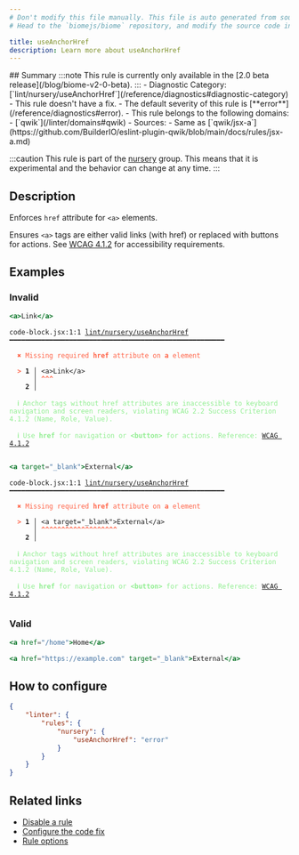 ```yaml
---
# Don't modify this file manually. This file is auto generated from source, and you will lose your changes next time the website is built.
# Head to the `biomejs/biome` repository, and modify the source code in there.

title: useAnchorHref
description: Learn more about useAnchorHref
---
```


<Tabs>
<TabItem label="JSX and TSX" icon="seti:javascript">
## Summary
:::note
This rule is currently only available in the [2.0 beta release](/blog/biome-v2-0-beta).
:::
- Diagnostic Category: [`lint/nursery/useAnchorHref`](/reference/diagnostics#diagnostic-category)
- This rule doesn't have a fix.
- The default severity of this rule is [**error**](/reference/diagnostics#error).
- This rule belongs to the following domains:
  - [`qwik`](/linter/domains#qwik)
- Sources: 
  - Same as [`qwik/jsx-a`](https://github.com/BuilderIO/eslint-plugin-qwik/blob/main/docs/rules/jsx-a.md)

:::caution
This rule is part of the [nursery](/linter/rules/#nursery) group. This means that it is experimental and the behavior can change at any time.
:::
## Description
Enforces `href` attribute for `<a>` elements.

Ensures `<a>` tags are either valid links (with href) or replaced with buttons for actions.
See [WCAG 4.1.2](https://www.w3.org/WAI/WCAG22/Understanding/name-role-value) for accessibility requirements.

## Examples

### Invalid

```jsx
<a>Link</a>
```

<pre class="language-text"><code class="language-text">code-block.jsx:1:1 <a href="https://biomejs.dev/linter/rules/use-anchor-href">lint/nursery/useAnchorHref</a> ━━━━━━━━━━━━━━━━━━━━━━━━━━━━━━━━━━━━━━━━━━━━━━━━━━━━━━<br /><br />  <strong><span style="color: Tomato;">✖</span></strong> <span style="color: Tomato;">Missing required </span><span style="color: Tomato;"><strong>href</strong></span><span style="color: Tomato;"> attribute on </span><span style="color: Tomato;"><strong>a</strong></span><span style="color: Tomato;"> element</span><br />  <br />  <strong><span style="color: Tomato;">&gt;</span></strong> <strong>1 │ </strong>&lt;a&gt;Link&lt;/a&gt;<br />   <strong>   │ </strong><strong><span style="color: Tomato;">^</span></strong><strong><span style="color: Tomato;">^</span></strong><strong><span style="color: Tomato;">^</span></strong><br />    <strong>2 │ </strong><br />  <br />  <strong><span style="color: lightgreen;">ℹ</span></strong> <span style="color: lightgreen;">Anchor tags without href attributes are inaccessible to keyboard navigation and screen readers, violating WCAG 2.2 Success Criterion 4.1.2 (Name, Role, Value).</span><br />  <br />  <strong><span style="color: lightgreen;">ℹ</span></strong> <span style="color: lightgreen;">Use </span><span style="color: lightgreen;"><strong>href</strong></span><span style="color: lightgreen;"> for navigation or </span><span style="color: lightgreen;"><strong>&lt;button&gt;</strong></span><span style="color: lightgreen;"> for actions. Reference: </span><span style="color: lightgreen;"><a href="https://www.w3.org/WAI/WCAG22/Understanding/name-role-value">WCAG 4.1.2</a></span><br />  <br /></code></pre>

```jsx
<a target="_blank">External</a>
```

<pre class="language-text"><code class="language-text">code-block.jsx:1:1 <a href="https://biomejs.dev/linter/rules/use-anchor-href">lint/nursery/useAnchorHref</a> ━━━━━━━━━━━━━━━━━━━━━━━━━━━━━━━━━━━━━━━━━━━━━━━━━━━━━━<br /><br />  <strong><span style="color: Tomato;">✖</span></strong> <span style="color: Tomato;">Missing required </span><span style="color: Tomato;"><strong>href</strong></span><span style="color: Tomato;"> attribute on </span><span style="color: Tomato;"><strong>a</strong></span><span style="color: Tomato;"> element</span><br />  <br />  <strong><span style="color: Tomato;">&gt;</span></strong> <strong>1 │ </strong>&lt;a target=&quot;&#95;blank&quot;&gt;External&lt;/a&gt;<br />   <strong>   │ </strong><strong><span style="color: Tomato;">^</span></strong><strong><span style="color: Tomato;">^</span></strong><strong><span style="color: Tomato;">^</span></strong><strong><span style="color: Tomato;">^</span></strong><strong><span style="color: Tomato;">^</span></strong><strong><span style="color: Tomato;">^</span></strong><strong><span style="color: Tomato;">^</span></strong><strong><span style="color: Tomato;">^</span></strong><strong><span style="color: Tomato;">^</span></strong><strong><span style="color: Tomato;">^</span></strong><strong><span style="color: Tomato;">^</span></strong><strong><span style="color: Tomato;">^</span></strong><strong><span style="color: Tomato;">^</span></strong><strong><span style="color: Tomato;">^</span></strong><strong><span style="color: Tomato;">^</span></strong><strong><span style="color: Tomato;">^</span></strong><strong><span style="color: Tomato;">^</span></strong><strong><span style="color: Tomato;">^</span></strong><strong><span style="color: Tomato;">^</span></strong><br />    <strong>2 │ </strong><br />  <br />  <strong><span style="color: lightgreen;">ℹ</span></strong> <span style="color: lightgreen;">Anchor tags without href attributes are inaccessible to keyboard navigation and screen readers, violating WCAG 2.2 Success Criterion 4.1.2 (Name, Role, Value).</span><br />  <br />  <strong><span style="color: lightgreen;">ℹ</span></strong> <span style="color: lightgreen;">Use </span><span style="color: lightgreen;"><strong>href</strong></span><span style="color: lightgreen;"> for navigation or </span><span style="color: lightgreen;"><strong>&lt;button&gt;</strong></span><span style="color: lightgreen;"> for actions. Reference: </span><span style="color: lightgreen;"><a href="https://www.w3.org/WAI/WCAG22/Understanding/name-role-value">WCAG 4.1.2</a></span><br />  <br /></code></pre>

### Valid

```jsx
<a href="/home">Home</a>
```

```jsx
<a href="https://example.com" target="_blank">External</a>
```

## How to configure
```json title="biome.json"
{
	"linter": {
		"rules": {
			"nursery": {
				"useAnchorHref": "error"
			}
		}
	}
}

```
## Related links

- [Disable a rule](/linter/#disable-a-rule)
- [Configure the code fix](/linter#configure-the-code-fix)
- [Rule options](/linter/#rule-options)

</TabItem>
</Tabs>

